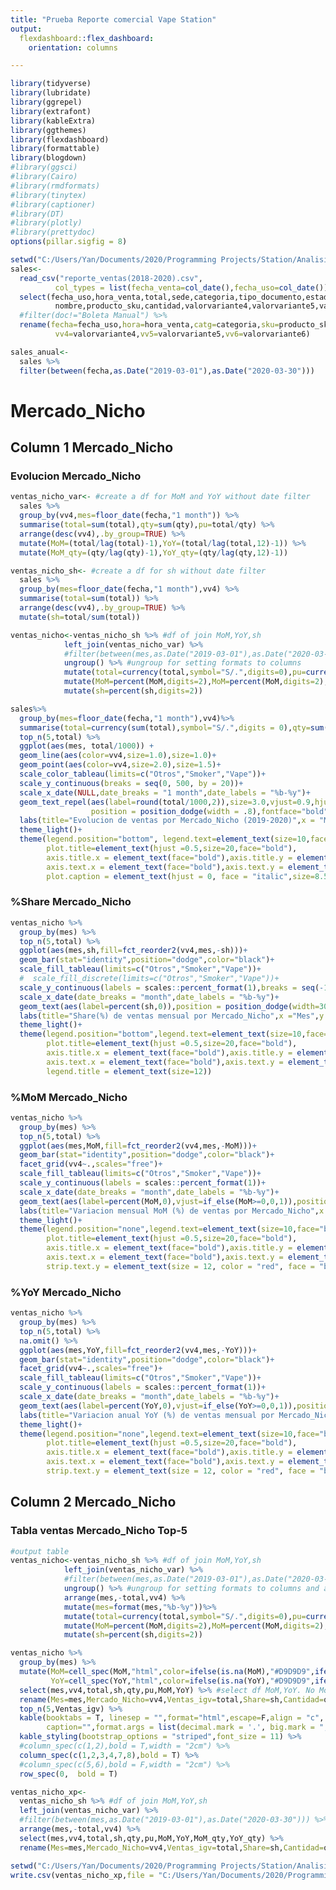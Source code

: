 ```yaml
---
title: "Prueba Reporte comercial Vape Station"
output:
  flexdashboard::flex_dashboard:
    orientation: columns

---
```


```r
library(tidyverse)
library(lubridate)
library(ggrepel)
library(extrafont)
library(kableExtra)
library(ggthemes)
library(flexdashboard)
library(formattable)
library(blogdown)
#library(ggsci)
#library(Cairo)
#library(rmdformats)
#library(tinytex)
#library(captioner)
#library(DT)
#library(plotly)
#library(prettydoc)
options(pillar.sigfig = 8)
```

```r

setwd("C:/Users/Yan/Documents/2020/Programming Projects/Station/Analisis_R/data-raw")
sales<-
  read_csv("reporte_ventas(2018-2020).csv",
          col_types = list(fecha_venta=col_date(),fecha_uso=col_date()),guess_max = 80001) %>%
  select(fecha_uso,hora_venta,total,sede,categoria,tipo_documento,estado,
          nombre,producto_sku,cantidad,valorvariante4,valorvariante5,valorvariante6,marca)%>%
  #filter(doc!="Boleta Manual") %>%
  rename(fecha=fecha_uso,hora=hora_venta,catg=categoria,sku=producto_sku,doc=tipo_documento,qty=cantidad,
          vv4=valorvariante4,vv5=valorvariante5,vv6=valorvariante6)

sales_anual<-
  sales %>%
  filter(between(fecha,as.Date("2019-03-01"),as.Date("2020-03-30")))

```

# Mercado_Nicho {.tabset data-icon="fa-chart-line" data-navmenu="Mercado_Nicho"}

## Column 1 Mercado_Nicho  {.tabset data-width=900}

### Evolucion Mercado_Nicho {}
```r

ventas_nicho_var<- #create a df for MoM and YoY without date filter
  sales %>%
  group_by(vv4,mes=floor_date(fecha,"1 month")) %>%
  summarise(total=sum(total),qty=sum(qty),pu=total/qty) %>%
  arrange(desc(vv4),.by_group=TRUE) %>%
  mutate(MoM=(total/lag(total)-1),YoY=(total/lag(total,12)-1)) %>%
  mutate(MoM_qty=(qty/lag(qty)-1),YoY_qty=(qty/lag(qty,12)-1))

ventas_nicho_sh<- #create a df for sh without date filter
  sales %>%
  group_by(mes=floor_date(fecha,"1 month"),vv4) %>%
  summarise(total=sum(total)) %>%
  arrange(desc(vv4),.by_group=TRUE) %>%
  mutate(sh=total/sum(total))

ventas_nicho<-ventas_nicho_sh %>% #df of join MoM,YoY,sh
            left_join(ventas_nicho_var) %>%
            #filter(between(mes,as.Date("2019-03-01"),as.Date("2020-03-30"))) %>%  #Set DATE filter
            ungroup() %>% #ungroup for setting formats to columns
            mutate(total=currency(total,symbol="S/.",digits=0),pu=currency(pu,symbol="S/.",digits=0))%>%
            mutate(MoM=percent(MoM,digits=2),MoM=percent(MoM,digits=2),YoY=percent(YoY,digits=2)) %>%
            mutate(sh=percent(sh,digits=2))

sales%>%
  group_by(mes=floor_date(fecha,"1 month"),vv4)%>%
  summarise(total=currency(sum(total),symbol="S/.",digits = 0),qty=sum(qty)) %>%
  top_n(5,total) %>%
  ggplot(aes(mes, total/1000)) +
  geom_line(aes(color=vv4,size=1.0),size=1.0)+
  geom_point(aes(color=vv4,size=2.0),size=1.5)+
  scale_color_tableau(limits=c("Otros","Smoker","Vape"))+
  scale_y_continuous(breaks = seq(0, 500, by = 20))+
  scale_x_date(NULL,date_breaks = "1 month",date_labels = "%b-%y")+
  geom_text_repel(aes(label=round(total/1000,2)),size=3.0,vjust=0.9,hjust=0.5,
                  position = position_dodge(width = .8),fontface="bold")+
  labs(title="Evolucion de ventas por Mercado_Nicho (2019-2020)",x = "Mes",y="Ventas(Miles)",color="Mercado_Nicho",caption = " ")+
  theme_light()+
  theme(legend.position="bottom", legend.text=element_text(size=10,face="bold"),legend.spacing.x = unit(.5,"cm"),
        plot.title=element_text(hjust =0.5,size=20,face="bold"),
        axis.title.x = element_text(face="bold"),axis.title.y = element_text(face="bold"),
        axis.text.x = element_text(face="bold"),axis.text.y = element_text(face="bold"),
        plot.caption = element_text(hjust = 0, face = "italic",size=8.5))

```

### %Share Mercado_Nicho {}
```r

ventas_nicho %>%
  group_by(mes) %>%
  top_n(5,total) %>%
  ggplot(aes(mes,sh,fill=fct_reorder2(vv4,mes,-sh)))+
  geom_bar(stat="identity",position="dodge",color="black")+
  scale_fill_tableau(limits=c("Otros","Smoker","Vape"))+
  #  scale_fill_discrete(limits=c("Otros","Smoker","Vape"))+
  scale_y_continuous(labels = scales::percent_format(1),breaks = seq(-1,1, by = .1))+
  scale_x_date(date_breaks = "month",date_labels = "%b-%y")+
  geom_text(aes(label=percent(sh,0)),position = position_dodge(width=30),vjust=-0.25,fontface="bold",size=3.0)+
  labs(title="Share(%) de ventas mensual por Mercado_Nicho",x ="Mes",y ="Share (%)",fill="Mercado_Nicho")+
  theme_light()+
  theme(legend.position="bottom",legend.text=element_text(size=10,face="bold"),legend.spacing.x = unit(.5,"cm"),
        plot.title=element_text(hjust =0.5,size=20,face="bold"),
        axis.title.x = element_text(face="bold"),axis.title.y = element_text(face="bold"),
        axis.text.x = element_text(face="bold"),axis.text.y = element_text(face="bold"),
        legend.title = element_text(size=12))

```

### %MoM Mercado_Nicho {}
```r

ventas_nicho %>%
  group_by(mes) %>%
  top_n(5,total) %>%
  ggplot(aes(mes,MoM,fill=fct_reorder2(vv4,mes,-MoM)))+
  geom_bar(stat="identity",position="dodge",color="black")+
  facet_grid(vv4~.,scales="free")+
  scale_fill_tableau(limits=c("Otros","Smoker","Vape"))+
  scale_y_continuous(labels = scales::percent_format(1))+
  scale_x_date(date_breaks = "month",date_labels = "%b-%y")+
  geom_text(aes(label=percent(MoM,0),vjust=if_else(MoM>=0,0,1)),position = position_dodge(width=30),fontface="bold",size=3.0)+
  labs(title="Variacion mensual MoM (%) de ventas por Mercado_Nicho",x = "Mes",y = "Var (%)",fill="Mercado_Nicho")+
  theme_light()+
  theme(legend.position="none",legend.text=element_text(size=10,face="bold"),legend.spacing.x = unit(.5,"cm"),
        plot.title=element_text(hjust =0.5,size=20,face="bold"),
        axis.title.x = element_text(face="bold"),axis.title.y = element_text(face="bold"),
        axis.text.x = element_text(face="bold"),axis.text.y = element_text(face="bold"),
        strip.text.y = element_text(size = 12, color = "red", face = "bold"))

```

### %YoY Mercado_Nicho {}
```r

ventas_nicho %>%
  group_by(mes) %>%
  top_n(5,total) %>%
  na.omit() %>%
  ggplot(aes(mes,YoY,fill=fct_reorder2(vv4,mes,-YoY)))+
  geom_bar(stat="identity",position="dodge",color="black")+
  facet_grid(vv4~.,scales="free")+
  scale_fill_tableau(limits=c("Otros","Smoker","Vape"))+
  scale_y_continuous(labels = scales::percent_format(1))+
  scale_x_date(date_breaks = "month",date_labels = "%b-%y")+
  geom_text(aes(label=percent(YoY,0),vjust=if_else(YoY>=0,0,1)),position = position_dodge(width=30),fontface="bold",size=3.0)+
  labs(title="Variacion anual YoY (%) de ventas mensual por Mercado_Nicho",x = "Mes",y = "Var (%)",fill="Mercado_Nicho")+
  theme_light()+
  theme(legend.position="none",legend.text=element_text(size=10,face="bold"),legend.spacing.x = unit(.5,"cm"),
        plot.title=element_text(hjust =0.5,size=20,face="bold"),
        axis.title.x = element_text(face="bold"),axis.title.y = element_text(face="bold"),
        axis.text.x = element_text(face="bold"),axis.text.y = element_text(face="bold"),
        strip.text.y = element_text(size = 12, color = "red", face = "bold"))

```

## Column 2 Mercado_Nicho {data-width=350}

### Tabla ventas Mercado_Nicho Top-5 {}
```r
#output table
ventas_nicho<-ventas_nicho_sh %>% #df of join MoM,YoY,sh
            left_join(ventas_nicho_var) %>%
            #filter(between(mes,as.Date("2019-03-01"),as.Date("2020-03-30"))) %>%  #Set DATE filter
            ungroup() %>% #ungroup for setting formats to columns and arrange table/tibble
            arrange(mes,-total,vv4) %>%
            mutate(mes=format(mes,"%b-%y"))%>%
            mutate(total=currency(total,symbol="S/.",digits=0),pu=currency(pu,symbol="S/.",digits=0))%>%
            mutate(MoM=percent(MoM,digits=2),MoM=percent(MoM,digits=2),YoY=percent(YoY,digits=2)) %>%
            mutate(sh=percent(sh,digits=2))

ventas_nicho %>%
  group_by(mes) %>%
  mutate(MoM=cell_spec(MoM,"html",color=ifelse(is.na(MoM),"#D9D9D9",ifelse(!is.na(MoM)&MoM>0,"#4E79A7","#E15759"))),
         YoY=cell_spec(YoY,"html",color=ifelse(is.na(YoY),"#D9D9D9",ifelse(!is.na(YoY)&YoY>0,"#4E79A7","#E15759")))) %>%
  select(mes,vv4,total,sh,qty,pu,MoM,YoY) %>% #select df MoM,YoY. No MoM_qty,YoY_qty
  rename(Mes=mes,Mercado_Nicho=vv4,Ventas_igv=total,Share=sh,Cantidad=qty,Precio=pu) %>%
  top_n(5,Ventas_igv) %>%
  kable(booktabs = T, linesep = "",format="html",escape=F,align = "c",
        caption="",format.args = list(decimal.mark = '.', big.mark = ","))%>%
  kable_styling(bootstrap_options = "striped",font_size = 11) %>%
  #column_spec(c(1,2),bold = T,width = "2cm") %>%
  column_spec(c(1,2,3,4,7,8),bold = T) %>%
  #column_spec(c(5,6),bold = F,width = "2cm") %>%
  row_spec(0,  bold = T)

ventas_nicho_xp<-
  ventas_nicho_sh %>% #df of join MoM,YoY,sh
  left_join(ventas_nicho_var) %>%
  #filter(between(mes,as.Date("2019-03-01"),as.Date("2020-03-30"))) %>%  #Set DATE filter
  arrange(mes,-total,vv4) %>%
  select(mes,vv4,total,sh,qty,pu,MoM,YoY,MoM_qty,YoY_qty) %>%
  rename(Mes=mes,Mercado_Nicho=vv4,Ventas_igv=total,Share=sh,Cantidad=qty,Precio=pu)

setwd("C:/Users/Yan/Documents/2020/Programming Projects/Station/Analisis_R/data-output/total")
write.csv(ventas_nicho_xp,file = "C:/Users/Yan/Documents/2020/Programming Projects/Station/Analisis_R/data-output/total/ventas_nicho_xp.csv")

```
